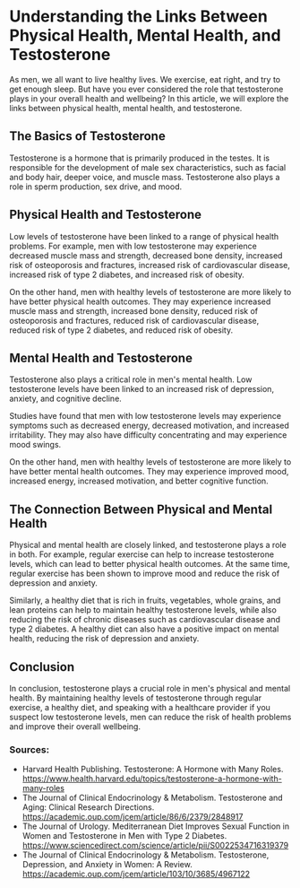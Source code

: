 
<Head>
    <title>Understanding the links between our topics | Guy Guide</title>
    <meta
        name="description"
        content="There are links between testosterone, mental health and physical health."
    />
    <meta
        property="og:description"
        content="Guy Guide | Understanding the links between our topics"
    />
</Head>

# Understanding the Links Between Physical Health, Mental Health, and Testosterone
As men, we all want to live healthy lives. We exercise, eat right, and try to get enough sleep. But have you ever considered the role that testosterone plays in your overall health and wellbeing? In this article, we will explore the links between physical health, mental health, and testosterone.

## The Basics of Testosterone
Testosterone is a hormone that is primarily produced in the testes. It is responsible for the development of male sex characteristics, such as facial and body hair, deeper voice, and muscle mass. Testosterone also plays a role in sperm production, sex drive, and mood.

## Physical Health and Testosterone
Low levels of testosterone have been linked to a range of physical health problems. For example, men with low testosterone may experience decreased muscle mass and strength, decreased bone density, increased risk of osteoporosis and fractures, increased risk of cardiovascular disease, increased risk of type 2 diabetes, and increased risk of obesity.

On the other hand, men with healthy levels of testosterone are more likely to have better physical health outcomes. They may experience increased muscle mass and strength, increased bone density, reduced risk of osteoporosis and fractures, reduced risk of cardiovascular disease, reduced risk of type 2 diabetes, and reduced risk of obesity.

## Mental Health and Testosterone
Testosterone also plays a critical role in men's mental health. Low testosterone levels have been linked to an increased risk of depression, anxiety, and cognitive decline.

Studies have found that men with low testosterone levels may experience symptoms such as decreased energy, decreased motivation, and increased irritability. They may also have difficulty concentrating and may experience mood swings.

On the other hand, men with healthy levels of testosterone are more likely to have better mental health outcomes. They may experience improved mood, increased energy, increased motivation, and better cognitive function.

## The Connection Between Physical and Mental Health
Physical and mental health are closely linked, and testosterone plays a role in both. For example, regular exercise can help to increase testosterone levels, which can lead to better physical health outcomes. At the same time, regular exercise has been shown to improve mood and reduce the risk of depression and anxiety.

Similarly, a healthy diet that is rich in fruits, vegetables, whole grains, and lean proteins can help to maintain healthy testosterone levels, while also reducing the risk of chronic diseases such as cardiovascular disease and type 2 diabetes. A healthy diet can also have a positive impact on mental health, reducing the risk of depression and anxiety.

## Conclusion
In conclusion, testosterone plays a crucial role in men's physical and mental health. By maintaining healthy levels of testosterone through regular exercise, a healthy diet, and speaking with a healthcare provider if you suspect low testosterone levels, men can reduce the risk of health problems and improve their overall wellbeing.

### Sources:

- Harvard Health Publishing. Testosterone: A Hormone with Many Roles. https://www.health.harvard.edu/topics/testosterone-a-hormone-with-many-roles
- The Journal of Clinical Endocrinology & Metabolism. Testosterone and Aging: Clinical Research Directions. https://academic.oup.com/jcem/article/86/6/2379/2848917
- The Journal of Urology. Mediterranean Diet Improves Sexual Function in Women and Testosterone in Men with Type 2 Diabetes. https://www.sciencedirect.com/science/article/pii/S0022534716319379
- The Journal of Clinical Endocrinology & Metabolism. Testosterone, Depression, and Anxiety in Women: A Review. https://academic.oup.com/jcem/article/103/10/3685/4967122